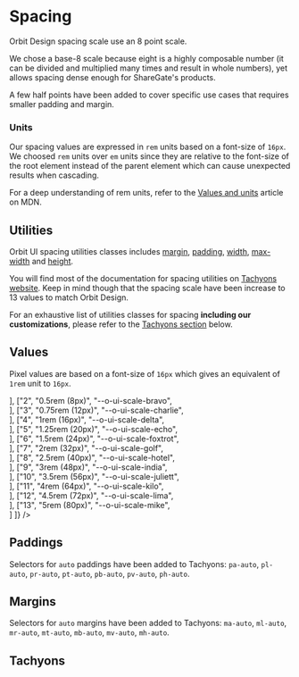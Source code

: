 
<Meta
    title="Materials/Spacing"
    id="spacing"
/>

# Spacing

Orbit Design spacing scale use an 8 point scale.

We chose a base-8 scale because eight is a highly composable number (it can be divided and multiplied many times and result in whole numbers), yet allows spacing dense enough for ShareGate's products.

A few half points have been added to cover specific use cases that requires smaller padding and margin.

### Units

Our spacing values are expressed in `rem` units based on a font-size of `16px`. We choosed `rem` units over `em` units since they are relative to the font-size of the root element instead of the parent element which can cause unexpected results when cascading.

For a deep understanding of rem units, refer to the [Values and units](https://developer.mozilla.org/en-US/docs/Learn/CSS/Building_blocks/Values_and_units) article on MDN.

## Utilities

Orbit UI spacing utilities classes includes [margin](https://tachyons.io/docs/layout/spacing/), [padding](https://tachyons.io/docs/layout/spacing/), [width](https://tachyons.io/docs/layout/widths/), [max-width](https://tachyons.io/docs/layout/max-widths/) and [height](https://tachyons.io/docs/layout/heights/).

You will find most of the documentation for spacing utilities on [Tachyons website](https://tachyons.io/docs/layout/spacing/). Keep in mind though that the spacing scale have been increase to 13 values to match Orbit Design.

For an exhaustive list of utilities classes for spacing **including our customizations**, please refer to the [Tachyons section](#tachyons) below.

## Values

Pixel values are based on a font-size of `16px` which gives an equivalent of `1rem` unit to `16px`.

<Table
    columns={[
        { title: "Scale", headerStyle: { width: "150px" } },
        { title: "Value", headerStyle: { width: "250px" }, rowClassName: "code f7 o-90" },
        { title: "Variable", headerStyle: { width: "250px" }, rowClassName: "code f7 o-90" },
        { title: "", headerStyle: { width: "300px" } }
    ]}
    rows={[
        ["1", "0.25rem (4px)", "--o-ui-scale-alpha", <div className="w1 h4 bg-sunray-400"></div>],
        ["2", "0.5rem (8px)", "--o-ui-scale-bravo", <div className="w2 h4 bg-sunray-400"></div>],
        ["3", "0.75rem (12px)", "--o-ui-scale-charlie", <div className="w3 h4 bg-sunray-400"></div>],
        ["4", "1rem (16px)", "--o-ui-scale-delta", <div className="w4 h4 bg-sunray-400"></div>],
        ["5", "1.25rem (20px)", "--o-ui-scale-echo", <div className="w5 h4 bg-sunray-400"></div>],
        ["6", "1.5rem (24px)", "--o-ui-scale-foxtrot", <div className="w6 h4 bg-sunray-400"></div>],
        ["7", "2rem (32px)", "--o-ui-scale-golf", <div className="w7 h4 bg-sunray-400"></div>],
        ["8", "2.5rem (40px)", "--o-ui-scale-hotel", <div className="w8 h4 bg-sunray-400"></div>],
        ["9", "3rem (48px)", "--o-ui-scale-india", <div className="w9 h4 bg-sunray-400"></div>],
        ["10", "3.5rem (56px)", "--o-ui-scale-juliett", <div className="w10 h4 bg-sunray-400"></div>],
        ["11", "4rem (64px)", "--o-ui-scale-kilo", <div className="w11 h4 bg-sunray-400"></div>],
        ["12", "4.5rem (72px)", "--o-ui-scale-lima", <div className="w12 h4 bg-sunray-400"></div>],
        ["13", "5rem (80px)", "--o-ui-scale-mike", <div className="w13 h4 bg-sunray-400"></div>]
    ]}
/>

## Paddings

Selectors for `auto` paddings have been added to Tachyons: `pa-auto`, `pl-auto`, `pr-auto`, `pt-auto`, `pb-auto`, `pv-auto`, `ph-auto`.

## Margins

Selectors for `auto` margins have been added to Tachyons: `ma-auto`, `ml-auto`, `mr-auto`, `mt-auto`, `mb-auto`, `mv-auto`, `mh-auto`.

## Tachyons

<TachyonsFile filePath="/spacing.css" />
